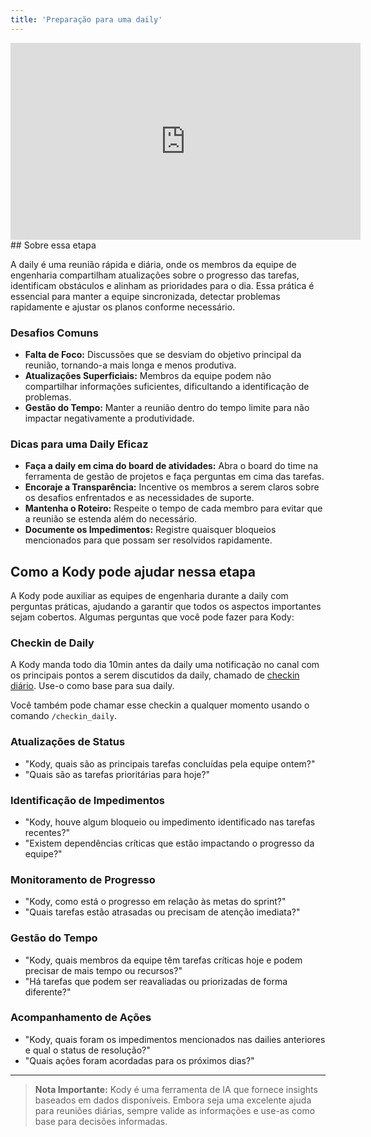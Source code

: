 ```yaml
---
title: 'Preparação para uma daily'
---
```


<iframe 
width="560" height="315" src="https://www.youtube.com/embed/D9YGdYXSyRA?si=mbLUF7cKCRIvPddG" 
title="YouTube video player" 
frameborder="0" allow="accelerometer; autoplay; clipboard-write; encrypted-media; gyroscope; picture-in-picture; web-share" referrerpolicy="strict-origin-when-cross-origin" allowfullscreen></iframe>
## Sobre essa etapa

A daily é uma reunião rápida e diária, onde os membros da equipe de engenharia compartilham atualizações sobre o progresso das tarefas, identificam obstáculos e alinham as prioridades para o dia. Essa prática é essencial para manter a equipe sincronizada, detectar problemas rapidamente e ajustar os planos conforme necessário.

### Desafios Comuns
* **Falta de Foco:** Discussões que se desviam do objetivo principal da reunião, tornando-a mais longa e menos produtiva.
* **Atualizações Superficiais:** Membros da equipe podem não compartilhar informações suficientes, dificultando a identificação de problemas.
* **Gestão do Tempo:** Manter a reunião dentro do tempo limite para não impactar negativamente a produtividade.

### Dicas para uma Daily Eficaz
* **Faça a daily em cima do board de atividades:** Abra o board do time na ferramenta de gestão de projetos e faça perguntas em cima das tarefas.
* **Encoraje a Transparência:** Incentive os membros a serem claros sobre os desafios enfrentados e as necessidades de suporte.
* **Mantenha o Roteiro:** Respeite o tempo de cada membro para evitar que a reunião se estenda além do necessário.
* **Documente os Impedimentos:** Registre quaisquer bloqueios mencionados para que possam ser resolvidos rapidamente.

## Como a Kody pode ajudar nessa etapa
A Kody pode auxiliar as equipes de engenharia durante a daily com perguntas práticas, ajudando a garantir que todos os aspectos importantes sejam cobertos. Algumas perguntas que você pode fazer para Kody:

### Checkin de Daily
A Kody manda todo dia 10min antes da daily uma notificação no canal com os principais pontos a serem discutidos da daily, chamado de [checkin diário](/checkins/daily). Use-o como base para sua daily.

Você também pode chamar esse checkin a qualquer momento usando o comando `/checkin_daily`.

### Atualizações de Status
* "Kody, quais são as principais tarefas concluídas pela equipe ontem?"
* "Quais são as tarefas prioritárias para hoje?"

### Identificação de Impedimentos
* "Kody, houve algum bloqueio ou impedimento identificado nas tarefas recentes?"
* "Existem dependências críticas que estão impactando o progresso da equipe?"

### Monitoramento de Progresso
* "Kody, como está o progresso em relação às metas do sprint?"
* "Quais tarefas estão atrasadas ou precisam de atenção imediata?"

### Gestão do Tempo
* "Kody, quais membros da equipe têm tarefas críticas hoje e podem precisar de mais tempo ou recursos?"
* "Há tarefas que podem ser reavaliadas ou priorizadas de forma diferente?"

### Acompanhamento de Ações
* "Kody, quais foram os impedimentos mencionados nas dailies anteriores e qual o status de resolução?"
* "Quais ações foram acordadas para os próximos dias?"

---
>**Nota Importante:** Kody é uma ferramenta de IA que fornece insights baseados em dados disponíveis. Embora seja uma excelente ajuda para reuniões diárias, sempre valide as informações e use-as como base para decisões informadas.
